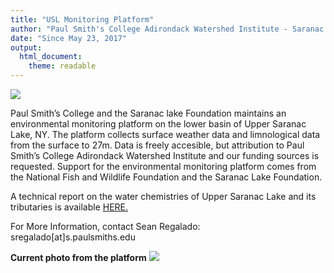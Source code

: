 ```yaml
---
title: "USL Monitoring Platform"
author: "Paul Smith's College Adirondack Watershed Institute - Saranac Lake Foundation"
date: "Since May 23, 2017"
output: 
  html_document: 
    theme: readable
---
```

<html> <img src="http://www.adkwatershed.org/sites/default/files/usl_platform4-01.jpg"> </html>

Paul Smith's College and the Saranac lake Foundation maintains an environmental monitoring platform on the lower basin of Upper Saranac Lake, NY. The platform collects surface weather data and limnological data from the surface to 27m. Data is freely accesible, but attribution to Paul Smith's College Adirondack Watershed Institute and our funding sources is requested. Support for the environmental monitoring platform comes from the National Fish and Wildlife Foundation and the Saranac Lake Foundation.

A technical report on the water chemistries of Upper Saranac Lake and its tributaries is available <html> <a href="http://www.adkwatershed.org/sites/default/files/usl2016report.pdf" >HERE.</a> </html>

For More Information, contact Sean Regalado: sregalado[at]s.paulsmiths.edu

<html> <b>Current photo from the platform</b></html>

<html> <img src="PaulSmith528.JPG"> </html>
